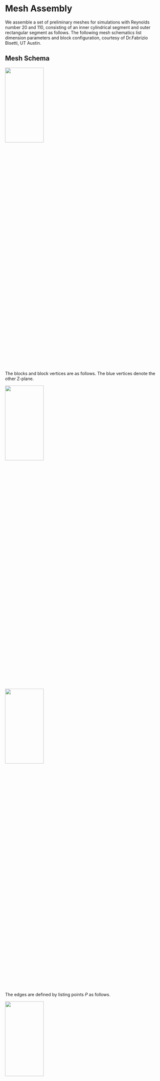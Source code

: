 # Mesh Assembly

We assemble a set of preliminary meshes for simulations with Reynolds number 20 and 110, consisting of an inner cylindrical segment and outer rectangular segment as follows. The following mesh schematics list dimension parameters and block configuration, courtesy of Dr.Fabrizio Bisetti, UT Austin.  

## Mesh Schema  

![](../plots/5/dim.jpg){width=50% height=25%}  

The blocks and block vertices are as follows. The blue vertices denote the other Z-plane.  

![](../plots/5/block.jpg){width=50% height=25%}  

![](../plots/5/vert.jpg){width=50% height=25%}  

The edges are defined by listing points $P$ as follows.  

![](../plots/5/arc.jpg){width=50% height=25%} 

A symmetry plane is defined in OpenFoam s.t. boundary effects do not significantly affect results. So the resulting simulation will look as below.  

![](../plots/5/sp.jpg){width=25% height=25%}  

For all the meshes unless otherwise noted, the parameters are as follows, with units in meters for all dimensions on the diagram, and Re denoting the Reynolds number.

- f : blockMeshFactor (decreases cell dimensions in each direction by this factor), set by default : `int(max(10, Re/3))`
- R : cylinder radius, default: `1/2`
- R2 : ring block outer radius, default: `3/2`
- H : height, default: `4`
- F : forward distance, default: `4`
- W : wake (backward) distance, default: `4 + Re*(1/15)`
- K : +/- distance in Z-axis --- mostly irrelevant for anything in this project, default: `4`

The preliminary meshes `run_20_1` and `run_110_1` simply follow the default settings.  

## Mesh Files  
 
BlockMeshDict files are available here: <a href="https://github.com/akhilsadam/coe347-group12/blob/main/2/code/data/run_20_1/system/blockMeshDict">run_20_1</a> and <a href="https://github.com/akhilsadam/coe347-group12/blob/main/2/code/data/run_110_1/system/blockMeshDict">run_110_1</a>,
blockMesh logs are available here: <a href="https://github.com/akhilsadam/coe347-group12/blob/main/2/code/data/run_20_1/log.blockMesh">run_20_1</a> and <a href="https://github.com/akhilsadam/coe347-group12/blob/main/2/code/data/run_110_1/log.blockMesh">run_110_1</a>,  
checkMesh logs are available here: <a href="https://github.com/akhilsadam/coe347-group12/blob/main/2/code/data/run_20_1/log.checkMesh">run_20_1</a> and <a href="https://github.com/akhilsadam/coe347-group12/blob/main/2/code/data/run_110_1/log.checkMesh">run_110_1</a>.  


## Mesh Figures  

Mesh images are shown here, for detail comparision. We will show the `run_20_1` mesh first and then the `run_110_1` mesh.

- `run_20_1`:  

![](../plots/run_20_1/run_20_1_MESH.jpg) ![](../plots/run_20_1/run_20_1_MESH2.jpg)  

- `run_110_1`:  

![](../plots/run_110_1/run_110_1_MESH.jpg) ![](../plots/run_110_1/run_110_1_MESH2.jpg)  






 
